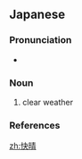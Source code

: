 ==Japanese==
{{ja-kanjitab|かい|せい|yomi=on}}

===Pronunciation===
* {{ja-pron|かいせい|y=o|acc=0|acc_ref=NHK}}

===Noun===
{{ja-noun|かいせい}}

# clear weather

===References===
<references/>

[[zh:快晴]]